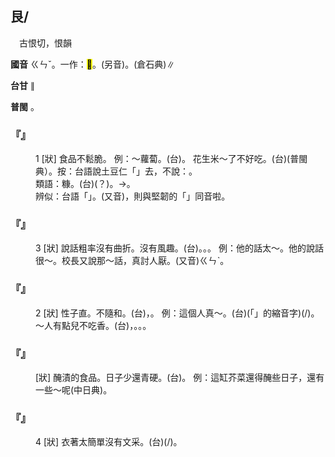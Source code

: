 
==艮/{{ruby|<mark>&#xf9c6a;</mark>|ㄍㄣˇ}}==

　古恨切，恨韻

'''國音''' <rt>ㄍㄣˇ</rt>。一作：<mark>&#xf9c63;</mark>。(另音){{ruby|(文)|ㄍㄣˋ}}。(倉石典)∥

'''台甘''' {{ruby|(文)|ㄍㄨㄣ˪}}∥

'''普閩''' {{ruby|(文)|ㄍㄨㄣ˪}}。

    

==='''『{{ruby|艮|ㄍㄣˇ}}』'''===
:1  [狀] 食品不鬆脆。 例：～蘿蔔。(台){{ruby|<mark>&#xf9b41;</mark>|ㄌㄨㄣ˫}}{{ruby|布|ㄅㆦ˪}}{{ruby|布|ㄅㆦ˪}}{{ruby|丌|ㆤ}}{{ruby|菜|ㄘㄞ˪}}{{ruby|頭|ㄊㄠˊ}}。 花生米～了不好吃。(台){{ruby|土|ㄊㆦˊ}}{{ruby|豆|ㄉㄠ˫}}{{ruby|韌|ㄌㄨㄣ˫}}{{ruby|去|ㄎㄧ˪}}{{ruby|無|ㆠㄜˊ}}{{ruby|好|ㄏㄜˋ}}{{ruby|食|ㄐㄧㄚㆷ ͘}}(普閩典）。按：台語說土豆仁「{{ruby|潤|ㄌㄨㄣ˪}}」去，不說：{{ruby|韌|ㆡㄨㄣ˫/ㄌㄨㄣ˫}}。
:類語：糠。(台){{ruby|蓬|ㄆㆲ˫}}{{ruby|心|ㄒㄧㆬ}}(？)。→{{ruby|磅|ㄅㆲ˫}}{{ruby|芯|ㄒㄧㆬ}}。
:
:辨似：台語「{{ruby|潤|ㄌㄨㄣ˪}}」。(又音){{ruby|潤|ㄌㄨㄣ˫}}，則與堅韌的「{{ruby|韌|ㆡㄨㄣ˫}}{{ruby|→|ㆢㄧㆬ˫}}{{ruby|→|ㄌㄨㄣ˫}}」同音啦。
:
    

==='''『{{ruby|艮|ㄍㄣˇ}}』'''===
:3  [狀] 說話粗率沒有曲折。沒有風趣。(台){{ruby|講|ㄍㆲˋ}}{{ruby|→|ㄍㆲ}}{{ruby|話|ㄨㆤ˫}}{{ruby|無|ㆠㄜˊ}}{{ruby|宛|ㄨㄢˋ}}{{ruby|轉|ㄗㄨㄢˋ}}。{{ruby|直|ㄉㄧㆵ ͘}}{{ruby|破|ㄆㄨㄚ˪}}。{{ruby|硬|ㄫㆤ˫/ㄫㄧ˫}}{{ruby|斗|ㄉㄠˋ}}。 例：他的話太～。他的說話很～。校長又說那～話，真討人厭。(又音)<rt>ㄍㄣˋ</rt>。
    

==='''『{{ruby|艮|ㄍㄣˇ}}』'''===
:2  [狀] 性子直。不隨和。(台){{ruby|率|ㄙㄨㆵ}}{{ruby|直|ㄉㄧㆵ ͘}}，{{ruby|硬|ㄫㄧ˫/ㄫㆤ˫}}{{ruby|直|ㄉㄧㆵ ͘}}。 例：這個人真～。(台){{ruby|<mark>&#xffb50;</mark>|ㄐㄧㆵ}}(「{{ruby|此|ㄐㄧˋ}}{{ruby|一|ㄐㄧㆵ ͘}}」的縮音字)(/{{ruby|此|ㄐㄧㆵ}}){{ruby|個|ㆤˊ}}{{ruby|人|ㄌㄤˊ}}{{ruby|真|ㄐㄧㄣ}}{{ruby|戇|ㄍㄤ˪}}。 ～人有點兒不吃香。(台){{ruby|土|ㄊㆦˋ}}{{ruby|直|ㄉㄧㆵ ͘}}，{{ruby|硬|ㄫㄧ˫/ㄫㆤ˫}}{{ruby|氣|ㄎㄧ˪}}{{ruby|丌|ㆤ}}{{ruby|人|ㄌㄤˊ}}。{{ruby|較|ㄎㄚㆷ}}{{ruby|<mark>&#xffa45;</mark>|ㆠㆤ˫/ㆠㄨㆤ˫}}{{ruby|受|ㄒㄧㄨ˫}}{{ruby|歡|ㄏㄨㄢ}}{{ruby|迎|ㆣㄧㄥˊ}}。{{ruby|無|ㆠㄜˊ}}{{ruby|人|ㄌㄤˊ}}{{ruby|愛|ㄞ˪}}。
    

==='''『{{ruby|艮|ㄍㄣˇ}}{{ruby|氣|ㄑㄧˋ}}』'''===
: [狀] 醃漬的食品。日子少還青硬。(台){{ruby|臭|ㄘㄠ˪}}{{ruby|腥|ㄘㆥ˪/ㄑㆪ˪}}。 例：這缸芥菜還得醃些日子，還有一些～呢(中日典)。
    

==='''『{{ruby|艮|ㄍㄣˇ}}』'''===
:4  [狀] 衣著太簡單沒有文采。(台){{ruby|穿|ㄑㄧㄥ˫}}{{ruby|衫|ㄙㆩ}}{{ruby|凊|ㄑㄧㄣ˪}}{{ruby|凊|ㄑㄧㄣ˪}}{{ruby|採|ㄘㄞˋ}}{{ruby|採|ㄘㄞˋ}}(/{{ruby|稱|ㄑㄧㄣ˪}}{{ruby|稱|ㄑㄧㄣ˪}}{{ruby|綵|ㄘㄞˋ}}{{ruby|綵|ㄘㄞˋ}})。
    
